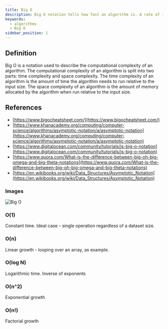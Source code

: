 ```yaml
---
title: Big O
description: Big O notation tells how fast an algorithm is. A rate of increase
keywords:
  - algorithms
  - Big O
sidebar_position: 1
---
```


## Definition

Big O is a notation used to describe the computational complexity of an algorithm.
The computational complexity of an algorithm is split into two parts: time complexity and space complexity.
The time complexity of an algorithm is the amount of time the algorithm needs to run relative to the input size.
The space complexity of an algorithm is the amount of memory allocated by the algorithm when run relative to the input size.

## References

- [https://www.bigocheatsheet.com/](https://www.bigocheatsheet.com/)
- [https://www.khanacademy.org/computing/computer-science/algorithms/asymptotic-notation/a/asymptotic-notation](https://www.khanacademy.org/computing/computer-science/algorithms/asymptotic-notation/a/asymptotic-notation)
- [https://www.digitalocean.com/community/tutorials/js-big-o-notation](https://www.digitalocean.com/community/tutorials/js-big-o-notation)
- [https://www.quora.com/What-is-the-difference-between-big-oh-big-omega-and-big-theta-notations](https://www.quora.com/What-is-the-difference-between-big-oh-big-omega-and-big-theta-notations)
- [https://en.wikibooks.org/wiki/Data_Structures/Asymptotic_Notation](https://en.wikibooks.org/wiki/Data_Structures/Asymptotic_Notation)

### Images

![Big O](https://assets.digitalocean.com/articles/alligator/js/big-o-notation/o-complexity.png)

### O(1)

Constant time. Ideal case - single operation regardless of a dataset size.

### O(n)

Linear growth - looping over an array, as example.

### O(log N)

Logarithmic time. Inverse of exponents

### O(n^2)

Exponential growth

### O(n!)

Factorial growth
